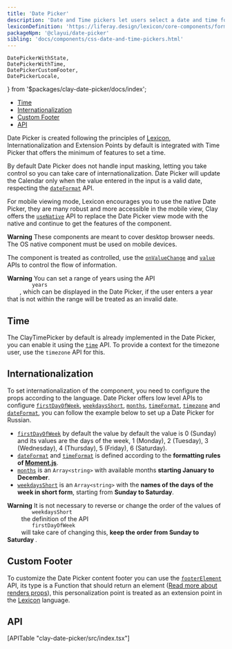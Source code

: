 ```yaml
---
title: 'Date Picker'
description: 'Date and Time pickers let users select a date and time for a form.'
lexiconDefinition: 'https://liferay.design/lexicon/core-components/forms/picker-date-time/'
packageNpm: '@clayui/date-picker'
sibling: 'docs/components/css-date-and-time-pickers.html'
---
```


	DatePickerWithState,
	DatePickerWithTime,
	DatePickerCustomFooter,
	DatePickerLocale,
} from '$packages/clay-date-picker/docs/index';

<div class="nav-toc-absolute">
<div class="nav-toc">

-   [Time](#time)
-   [Internationalization](#internationalization)
-   [Custom Footer](#custom-footer)
-   [API](#api)

</div>
</div>

Date Picker is created following the principles of <a href="https://liferay.design/lexicon/core-components/forms/picker-date-time/">Lexicon</a>, Internationalization and Extension Points by default is integrated with Time Picker that offers the minimum of features to set a time.

By default Date Picker does not handle input masking, letting you take control so you can take care of internationalization. Date Picker will update the Calendar only when the value entered in the input is a valid date, respecting the [`dateFormat`](#api-dateFormat) API.

For mobile viewing mode, Lexicon encourages you to use the native Date Picker, they are many robust and more accessible in the mobile view, Clay offers the [`useNative`](#api-useNative) API to replace the Date Picker view mode with the native and continue to get the features of the component.

<div class="clay-site-alert alert alert-warning">
	<strong class="lead">Warning</strong>
	These components are meant to cover desktop browser needs. The OS native component
	must be used on mobile devices.
</div>

The component is treated as controlled, use the [`onValueChange`](#api-onValueChange) and [`value`](#api-value) APIs to control the flow of information.

<div class="clay-site-alert alert alert-warning">
	<strong class="lead">Warning</strong>
	You can set a range of years using the API <code class="language-text">
		years
	</code>, which can be displayed in the Date Picker, if the user enters a year
	that is not within the range will be treated as an invalid date.
</div>

<DatePickerWithState />

## Time

The ClayTimePicker by default is already implemented in the Date Picker, you can enable it using the [`time`](#api-time) API. To provide a context for the timezone user, use the `timezone` API for this.

<DatePickerWithTime />

## Internationalization

To set internationalization of the component, you need to configure the props according to the language. Date Picker offers low level APIs to configure [`firstDayOfWeek`](#api-firstDayOfWeek), [`weekdaysShort`](#api-weekdaysShort), [`months`](#api-months), [`timeFormat`](#api-timeFormat), [`timezone`](#api-timezone) and [`dateFormat`](#api-dateFormat), you can follow the example below to set up a Date Picker for Russian.

<DatePickerLocale />

-   [`firstDayOfWeek`](#api-firstDayOfWeek) by default the value by default the value is 0 (Sunday) and its values ​​are the days of the week, 1 (Monday), 2 (Tuesday), 3 (Wednesday), 4 (Thursday), 5 (Friday), 6 (Saturday).
-   [`dateFormat`](#api-dateFormat) and [`timeFormat`](#api-timeFormat) is defined according to the **formatting rules of [Moment.js](https://momentjs.com/docs/#/parsing/string-format/)**.
-   [`months`](#api-months) is an `Array<string>` with available months **starting January to December**.
-   [`weekdaysShort`](#api-weekdaysShort) is an `Array<string>` with the **names of the days of the week in short form**, starting from **Sunday to Saturday**.

<div class="clay-site-alert alert alert-warning">
	<strong class="lead">Warning</strong>
	It is not necessary to reverse or change the order of the values ​​of <code class="language-text">
		weekdaysShort
	</code> the definition of the API <code class="language-text">
		firstDayOfWeek
	</code> will take care of changing this, <b>
		keep the order from Sunday to Saturday
	</b>.
</div>

## Custom Footer

To customize the Date Picker content footer you can use the [`footerElement`](#api-footerElement) API, its type is a Function that should return an element ([Read more about renders props](https://reactjs.org/docs/render-props.html)), this personalization point is treated as an extension point in the <a href="https://liferay.design/lexicon/">Lexicon</a> language.

<DatePickerCustomFooter />

## API

<div>[APITable "clay-date-picker/src/index.tsx"]</div>
